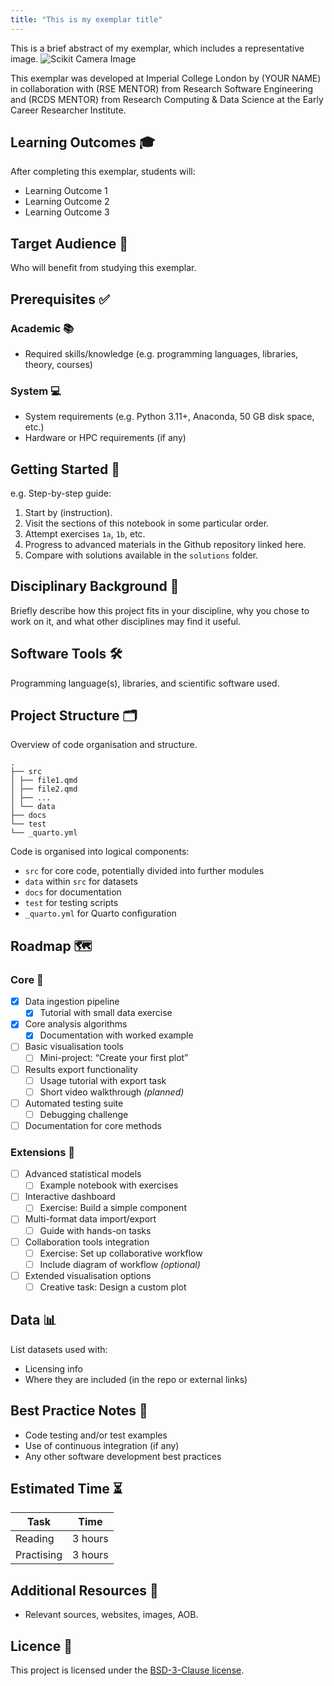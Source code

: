 ```yaml
---
title: "This is my exemplar title"
---
```


<!-- A brief description of your exemplar, which may include an image -->
This is a brief abstract of my exemplar, which includes a representative image.
![Scikit Camera Image](img/readme-img.png)

<!-- Author information -->
This exemplar was developed at Imperial College London by (YOUR NAME) in
collaboration with (RSE MENTOR) from Research Software Engineering and
(RCDS MENTOR) from Research Computing & Data Science at the Early Career
Researcher Institute.


<!-- Learning Outcomes. 
Aim for 3 - 4 points that illustrate what knowledge and
skills will be gained by studying your ReCoDE exemplar. -->
## Learning Outcomes 🎓

After completing this exemplar, students will:

- Learning Outcome 1
- Learning Outcome 2
- Learning Outcome 3


<!-- Audience. Think broadly as to who will benefit. -->
## Target Audience 🎯

Who will benefit from studying this exemplar.


<!-- Requirements.
What skills and knowledge will students need before starting?
e.g. ECRI courses, knowledge of a programming language or library...

Is it a prerequisite skill or learning outcome?
e.g. If your project uses a niche library, you could either set it as a
requirement or make it a learning outcome above. If a learning outcome,
you must include a relevant section that helps with learning this library.
-->
## Prerequisites ✅

### Academic 📚

- Required skills/knowledge (e.g. programming languages, libraries, theory, courses)

### System 💻

- System requirements (e.g. Python 3.11+, Anaconda, 50 GB disk space, etc.)
- Hardware or HPC requirements (if any)


<!-- Quick Start Guide. Tell learners how to engage with the exemplar. -->
## Getting Started 🚀

e.g. Step-by-step guide:

1. Start by (instruction).
2. Visit the sections of this notebook in some particular order.
3. Attempt exercises `1a`, `1b`, etc.
4. Progress to advanced materials in the Github repository linked here.
5. Compare with solutions available in the `solutions` folder.


<!-- Background. Tell learners about why this exemplar is useful. -->
## Disciplinary Background 🔬
     
Briefly describe how this project fits in your discipline, why you chose
to work on it, and what other disciplines may find it useful.


<!-- Software. What languages, libraries, software you use. -->
## Software Tools 🛠️

Programming language(s), libraries, and scientific software used.


<!-- Repository structure. Explain how your code is structured. -->
## Project Structure 🗂️

Overview of code organisation and structure.

```
.
├── src
│ ├── file1.qmd
│ ├── file2.qmd
│ ├── ...
│ └── data
├── docs
└── test
└── _quarto.yml
```

Code is organised into logical components:

- `src` for core code, potentially divided into further modules
- `data` within `src` for datasets
- `docs` for documentation
- `test` for testing scripts
- `_quarto.yml` for Quarto configuration


<!-- Roadmap.
Identify the project core (a minimal working example). This
is what you should develop first, ideally by week 6. Defining
a core helps ensure that, despite a tight timeline, we will end
up with a complete project.

Identify project extensions. These are additional features that
you will implement after the core of the project is finished; you
could also propose extensions as open-ended exercises for the ReCoDE
audience.

Outline the process of creating the exemplar as a project roadmap
with individual steps. This will help you with defining the scope of 
the project. When you think about this, imagine that you are explaining
it to a new PhD student. Assume that this student is from a related (but
not necessarily same) discipline. They can code but have never undertaken
a larger project. The steps should follow logical development of the
project and good practice. Each will be relatively independent and contain
its own learning annotation and links to other learning materials if
appropriate. The learning annotation is going to form a significant portion
of your efforts.

Learning annotations will evolve as we go along but planning now will be useful
in defining your exemplar steps. Remember that active learning is generally more
valuable than just reading information, so small exercises that build on previous
steps can really help your students to understand the software development process.
You can include videos, text, charts, images, flowcharts, storyboards, or anything
creative that you may think of.

Completed tasks are marked with an x between the square brackets.
-->
## Roadmap 🗺️

### Core 🧩

- [x] Data ingestion pipeline
    * [x] Tutorial with small data exercise
- [x] Core analysis algorithms
    * [x] Documentation with worked example
- [ ] Basic visualisation tools
    * [ ] Mini-project: "Create your first plot"
- [ ] Results export functionality
    * [ ] Usage tutorial with export task
    * [ ] Short video walkthrough *(planned)*
- [ ] Automated testing suite
    * [ ] Debugging challenge
- [ ] Documentation for core methods

### Extensions 🔌

- [ ] Advanced statistical models
    * [ ] Example notebook with exercises
- [ ] Interactive dashboard
    * [ ] Exercise: Build a simple component
- [ ] Multi-format data import/export
    * [ ] Guide with hands-on tasks
- [ ] Collaboration tools integration
    * [ ] Exercise: Set up collaborative workflow
    * [ ] Include diagram of workflow *(optional)*
- [ ] Extended visualisation options
    * [ ] Creative task: Design a custom plot

<!-- Data availability (remove this section if no data used) -->
## Data 📊

List datasets used with:

- Licensing info
- Where they are included (in the repo or external links)


<!-- Best practice notes. -->
## Best Practice Notes 📝

- Code testing and/or test examples
- Use of continuous integration (if any)
- Any other software development best practices

<!-- Estimate the time it will take for a learner to progress through the exemplar. -->
## Estimated Time ⏳

| Task       | Time    |
| ---------- | ------- |
| Reading    | 3 hours |
| Practising | 3 hours |


<!-- Any references, or other resources. -->
## Additional Resources 🔗

- Relevant sources, websites, images, AOB.

<!-- LICENCE.
Imperial prefers BSD-3. Please update the LICENSE.md file with the current year.
-->
## Licence 📄

This project is licensed under the [BSD-3-Clause license](LICENSE.md).
